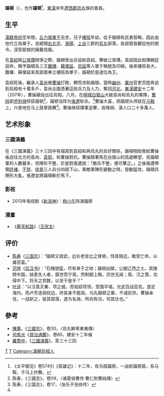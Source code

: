 '''蹋頓'''（{{bd|？||207年||catIdx=T}}），也作'''蹹顿'''<ref name="kill">《太平御览》卷574引《英雄记》：十二年，攻乌桓蹹顿，一战斩蹹顿首，系马鞍，于马上抃舞。</ref>，[[東漢|東漢]]末年[[遼西郡|遼西郡]][[烏丸|烏丸]]族的酋長。

== 生平 ==
[[漢獻帝|漢獻帝]][[初平_(年号)|初平]]年間，[[丘力居|丘力居]][[單于|單于]]去世，兒子[[樓班|樓班]]年幼，從子蹋頓有武勇智略，因此由他代立為單于。並總領[[右北平|右北平]]、[[漁陽|漁陽]]、[[上谷|上谷]]三郡的[[烏丸|烏丸]]部落，各部眾皆聽從他的號令，深受部族的擁戴信服。

在[[袁紹|袁紹]]與[[公孫瓚|公孫瓚]]相爭之際，蹋頓曾出兵協助袁紹，擊破公孫瓚。袁紹因此假傳朝廷詔命，賜予蹋頓及三王[[難樓|難樓]]、[[蘇僕延|蘇僕延]]、[[烏延|烏延]]等人單于稱號及印綬。後來樓班長大，難樓、蘇僕延率其部眾奉立樓班為單于，蹋頓於是退位為王。

袁紹死後，繼承人[[袁尚|袁尚]]被[[曹操|曹操]]打敗，轉而求助蹋頓，當時[[幽州|幽州]]、[[冀州|冀州]]官吏百姓奔逃到烏桓有十萬多戶，袁尚企圖憑著這些兵力及人力，奪回[[河北|河北]]。[[東漢|東漢]][[建安|建安]]十二年（207年），曹操親自出征烏桓。八月，在[[柳城_(三國)|柳城]][[白狼山之戰|白狼山]]大破袁尚和烏丸的軍隊，[[曹纯|曹纯]]部[[虎豹骑|虎豹骑]]俘获蹋顿<ref> 陈寿，《三國志》，卷09，〈诸夏侯曹传·曹仁附曹純傳〉</ref>，蹋顿当阵为[[張遼|張遼]]斩杀。<ref>陈寿，《三国志》，卷17，〈张乐于张徐传〉</ref>曹操大喜，把蹋顿头颅挂在[[鞍|马鞍]]上，兴奋地在马上鼓掌跳舞<ref name="kill"/>。曹操继续揮軍追擊，收降胡、漢人口二十多萬人。

== 艺术形象 ==
=== 三國演義 ===
在《三國演義》三十三回中有描寫到袁紹和與烏丸的友好關係，蹋頓相助敗給曹操後逃往北方的袁尚、[[袁熙|袁熙]]，和曹操對抗。曹操騎著馬在白狼山的高處瞭望，見蹋頓軍的人數雖多，但陣形不整，於是對張遼說：「敵兵不整，便可擊之。」之後張遼帶領[[許褚|許褚]]、[[于禁|于禁]]、[[徐晃|徐晃]]三人兵分四路下山，乘敵軍陣形變動之時，發動猛攻。蹋頓兵陣形大亂，張遼並將蹋頓斬於馬下。

=== 影视 ===
* 2013年电视剧《[[新洛神|新洛神]]》：[[杨小乐|杨小乐]]饰演蹋顿

=== 漫畫 ===
* 《[[蒼天航路|蒼天航路]]》（[[王欣太|王欣太]]）

== 评价 ==
*[[陈寿|陈寿]]《[[三国志|三国志]]》：“蹋顿又骁武，边长老皆比之冒顿，恃其阻远，敢受亡命，以雄百蛮。”
*[[范晔|范晔]]《[[后汉书|后汉书]]》：“石槐骁猛，尽有单于之地；蹋顿凶桀，公据辽西之土。其陵跨中国，结患生人者，靡世而宁焉。然制御上略，历世无闻；周、汉之策，仅得中下。将天之冥数，以至于是乎？”
*[[叶适|叶适]]：“以汉髙灭秦、项之威，而匈奴项领，受围平城。光武百战百克，遂定海内，而卢芳连胡扰边，终其身不能屈。乌丸蹋顿之暴，不减前世。曹操亲伐，一战斩之，徙其部落，遂为名骑，所向有功，何其壮也。”

== 參考 ==
*[[陳壽|陳壽]]，《[[三國志|三國志]]》，卷30，〈烏丸鮮卑東夷傳〉
*[[司馬光|司馬光]]《[[資治通鑑|資治通鑑]]》，卷65，建安十二年條
*[[羅貫中|羅貫中]]，《[[三國演義|三國演義]]》，笫三十三回


[[Category:三国人|T]]
[[Category:三國戰爭身亡者|T]]
[[Category:漢朝烏桓人|Category:漢朝烏桓人]]